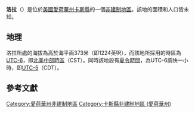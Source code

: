 {{noteTA
|G1=USState
|G2=地名
|G3=Unit
}}
{{Infobox settlement
|official_name            = 洛拉
|native_name = Lorah
|settlement_type          = [[非建制地區|非建制地區]]
|image_skyline            = 
|imagesize                = 
|image_map                = 
|mapsize                  = 
|pushpin_map              = USA Iowa
|pushpin_label            = 洛拉
|pushpin_label_position   = top
|pushpin_map_caption      = 洛拉在愛荷華州的位置
|subdivision_type         = [[世界政區索引|國家]]
|subdivision_type1        = [[美国州份|州份]]
|subdivision_type2        = [[愛荷華州行政区划|縣]]
|subdivision_name         = [[美国|美国]]
|subdivision_name1        = [[愛荷華州|愛荷華州]]
|subdivision_name2        = [[卡斯縣_(愛荷華州)|卡斯縣]]
|elevation_ft             = 1224
|elevation_m              = 373
|area_total_km2           = 
|area_total_sq_mi         = 
|area_land_km2            = 
|area_land_sq_mi          = 
|area_water_km2           = 
|area_water_sq_mi         = 
|population_as_of         = 2010
|population_footnotes     = 
|population_total         = 
|population_metro         = 
|population_density_km2   = auto
|population_density_sq_mi = auto
|timezone                 = [[北美中部时区|北美中部时区]]
|utc_offset               = -6
|coordinates              = {{coord|41|28|13|N|94|57|19|W|display=inline,title}}
| coor_pinpoint           = 
| coordinates_footnotes   = 
|timezone_DST             = CDT
|utc_offset_DST           = -5
|postal_code_type         = [[美國郵區編號|郵區編號]]
|postal_code              = 
|area_code                = {{link-en|电话区号712|Area code 712|712}}
|blank_name = [[地名信息系统|GNIS ID]]
|blank_info = 464628<ref name="GNIS">{{cite gnis|464628|Lorah}}</ref>
}}
'''洛拉'''（{{lang-en|Lorah}}）是位於[[美國|美國]][[愛荷華州|愛荷華州]][[卡斯縣_(愛荷華州)|卡斯縣]]的一個[[非建制地區|非建制地區]]。該地的面積和人口皆未知。

== 地理 ==
洛拉所處的海拔為高於海平面373米（即1224英呎），而該地所採用的時區為[[UTC-6|UTC-6]]，即[[北美中部時區|北美中部時區]]（CST）。同時該地設有[[夏令時間|夏令時間]]，為UTC-6調快一小時，即[[UTC-5|UTC-5]]（CDT）。

== 參考文獻 ==
{{reflist}}

{{卡斯縣 (愛荷華州)}}

{{DEFAULTSORT:Lorah}}
[[Category:愛荷華州非建制地區|Category:愛荷華州非建制地區]]
[[Category:卡斯縣非建制地區_(愛荷華州)|Category:卡斯縣非建制地區 (愛荷華州)]]

{{Iowa-geo-stub}}